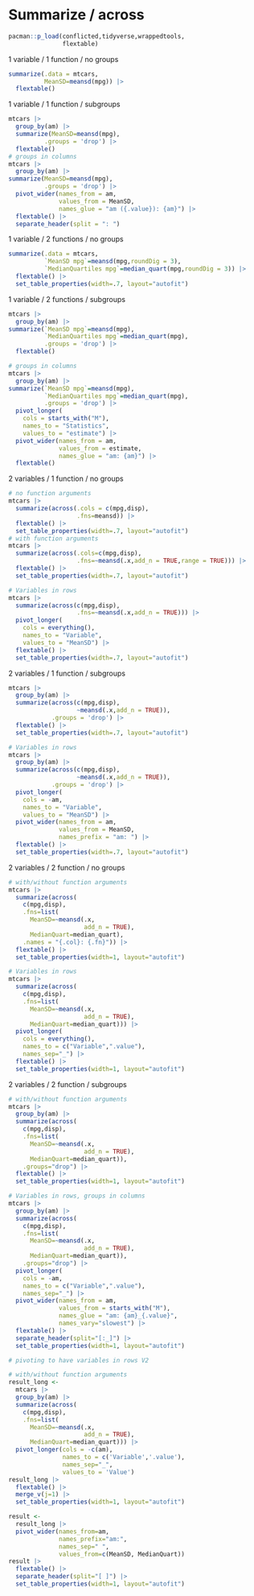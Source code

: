 # Summarize / across

```r
pacman::p_load(conflicted,tidyverse,wrappedtools,
               flextable)
```

1 variable / 1 function / no groups

```r
summarize(.data = mtcars,
          MeanSD=meansd(mpg)) |> 
  flextable()
```

1 variable / 1 function / subgroups

```r
mtcars |> 
  group_by(am) |> 
  summarize(MeanSD=meansd(mpg),
          .groups = 'drop') |> 
  flextable()
# groups in columns
mtcars |> 
  group_by(am) |> 
summarize(MeanSD=meansd(mpg),
          .groups = 'drop') |>
  pivot_wider(names_from = am,
              values_from = MeanSD,
              names_glue = "am ({.value}): {am}") |>
  flextable() |> 
  separate_header(split = ": ")
```

1 variable / 2 functions / no groups

```r
summarize(.data = mtcars,
          `MeanSD mpg`=meansd(mpg,roundDig = 3),
          `MedianQuartiles mpg`=median_quart(mpg,roundDig = 3)) |> 
  flextable() |> 
  set_table_properties(width=.7, layout="autofit") 
```

1 variable / 2 functions / subgroups

```r
mtcars |> 
  group_by(am) |> 
summarize(`MeanSD mpg`=meansd(mpg),
          `MedianQuartiles mpg`=median_quart(mpg),
          .groups = 'drop') |> 
  flextable()

# groups in columns
mtcars |> 
  group_by(am) |> 
summarize(`MeanSD mpg`=meansd(mpg),
          `MedianQuartiles mpg`=median_quart(mpg),
          .groups = 'drop') |> 
  pivot_longer(
    cols = starts_with("M"),
    names_to = "Statistics",
    values_to = "estimate") |>
  pivot_wider(names_from = am,
              values_from = estimate,
              names_glue = "am: {am}") |>
  flextable()
```

2 variables / 1 function / no groups

```r
# no function arguments
mtcars |> 
  summarize(across(.cols = c(mpg,disp),
                   .fns=meansd)) |> 
  flextable() |> 
  set_table_properties(width=.7, layout="autofit") 
# with function arguments
mtcars |> 
  summarize(across(.cols=c(mpg,disp),
                   .fns=~meansd(.x,add_n = TRUE,range = TRUE))) |> 
  flextable() |> 
  set_table_properties(width=.7, layout="autofit") 

# Variables in rows
mtcars |> 
  summarize(across(c(mpg,disp),
                   .fns=~meansd(.x,add_n = TRUE))) |> 
  pivot_longer(
    cols = everything(),
    names_to = "Variable",
    values_to = "MeanSD") |>
  flextable() |> 
  set_table_properties(width=.7, layout="autofit")
```

2 variables / 1 function / subgroups

```r
mtcars |> 
  group_by(am) |> 
  summarize(across(c(mpg,disp),
                   ~meansd(.x,add_n = TRUE)),
            .groups = 'drop') |> 
  flextable() |> 
  set_table_properties(width=.7, layout="autofit") 

# Variables in rows
mtcars |> 
  group_by(am) |> 
  summarize(across(c(mpg,disp),
                   ~meansd(.x,add_n = TRUE)),
            .groups = 'drop') |> 
  pivot_longer(
    cols = -am,
    names_to = "Variable",
    values_to = "MeanSD") |>
  pivot_wider(names_from = am,
              values_from = MeanSD,
              names_prefix = "am: ") |>
  flextable() |> 
  set_table_properties(width=.7, layout="autofit")
```

2 variables / 2 function / no groups

```r
# with/without function arguments
mtcars |> 
  summarize(across(
    c(mpg,disp),
    .fns=list(
      MeanSD=~meansd(.x,
                     add_n = TRUE),
      MedianQuart=median_quart),
    .names = "{.col}: {.fn}")) |> 
  flextable() |> 
  set_table_properties(width=1, layout="autofit")

# Variables in rows
mtcars |> 
  summarize(across(
    c(mpg,disp),
    .fns=list(
      MeanSD=~meansd(.x,
                     add_n = TRUE),
      MedianQuart=median_quart))) |> 
  pivot_longer(
    cols = everything(),
    names_to = c("Variable",".value"),
    names_sep="_") |>
  flextable() |> 
  set_table_properties(width=1, layout="autofit")
```

2 variables / 2 function / subgroups

```r
# with/without function arguments
mtcars |> 
  group_by(am) |> 
  summarize(across(
    c(mpg,disp),
    .fns=list(
      MeanSD=~meansd(.x,
                     add_n = TRUE),
      MedianQuart=median_quart)),
    .groups="drop") |> 
  flextable() |> 
  set_table_properties(width=1, layout="autofit")

# Variables in rows, groups in columns
mtcars |> 
  group_by(am) |> 
  summarize(across(
    c(mpg,disp),
    .fns=list(
      MeanSD=~meansd(.x,
                     add_n = TRUE),
      MedianQuart=median_quart)),
    .groups="drop") |> 
  pivot_longer(
    cols = -am,
    names_to = c("Variable",".value"),
    names_sep="_") |>
  pivot_wider(names_from = am,
              values_from = starts_with("M"),
              names_glue = "am: {am}_{.value}",
              names_vary="slowest") |>
  flextable() |> 
  separate_header(split="[:_]") |>
  set_table_properties(width=1, layout="autofit")

# pivoting to have variables in rows V2

# with/without function arguments
result_long <- 
  mtcars |> 
  group_by(am) |> 
  summarize(across(
    c(mpg,disp),
    .fns=list(
      MeanSD=~meansd(.x,
                     add_n = TRUE),
      MedianQuart=median_quart))) |> 
  pivot_longer(cols = -c(am),
               names_to = c('Variable','.value'),
               names_sep="_",
               values_to = 'Value')
result_long |> 
  flextable() |> 
  merge_v(j=1) |> 
  set_table_properties(width=1, layout="autofit")

result <- 
  result_long |> 
  pivot_wider(names_from=am,
              names_prefix="am:",
              names_sep=" ",
              values_from=c(MeanSD, MedianQuart))
result |> 
  flextable() |> 
  separate_header(split="[ ]") |> 
  set_table_properties(width=1, layout="autofit")
```
